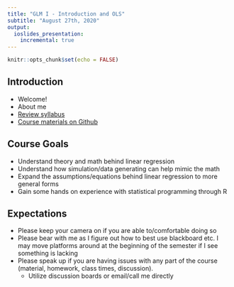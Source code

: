 ```yaml
---
title: "GLM I - Introduction and OLS"
subtitle: "August 27th, 2020"
output:
  ioslides_presentation:
    incremental: true
---
```


```r
knitr::opts_chunk$set(echo = FALSE)
```

## Introduction

- Welcome!
- About me
- [Review syllabus](https://bbhosted.cuny.edu/webapps/blackboard/content/listContentEditable.jsp?content_id=_47472169_1&course_id=_1900070_1&mode=reset)
- [Course materials on Github](https://github.com/hunter-stats/stat706-class-materials)

## Course Goals

- Understand theory and math behind linear regression
- Understand how simulation/data generating can help mimic the math
- Expand the assumptions/equations behind linear regression to more general forms
- Gain some hands on experience with statistical programming through R

## Expectations

- Please keep your camera on if you are able to/comfortable doing so
- Please bear with me as I figure out how to best use blackboard etc. I may move platforms around at the beginning of the semester if I see something is lacking
- Please speak up if you are having issues with any part of the course (material, homework, class times, discussion).
    - Utilize discussion boards or email/call me directly


